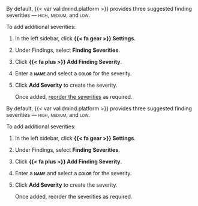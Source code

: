 
:::: {.content-visible unless-format="revealjs"}
By default, {{< var validmind.platform >}} provides three suggested finding severities — [high]{.bubble .smallcaps}, [medium]{.bubble .smallcaps}, and [low]{.bubble .smallcaps}.

To add additional severities:

1. In the left sidebar, click **{{< fa gear >}} Settings**.

1. Under Findings, select **Finding Severities**.

1. Click **{{< fa plus >}} Add Finding Severity**.

1. Enter a **[name]{.smallcaps}** and select a **[color]{.smallcaps}** for the severity.

1. Click **Add Severity** to create the severity.

    Once added, [reorder the severities](/guide/model-validation/manage-finding-severities.qmd#reorder-finding-severities) as required.

::::


:::: {.content-hidden unless-format="revealjs"}
By default, {{< var validmind.platform >}} provides three suggested finding severities — [high]{.bubble .smallcaps}, [medium]{.bubble .smallcaps}, and [low]{.bubble .smallcaps}.

To add additional severities:

1. In the left sidebar, click **{{< fa gear >}} Settings**.

1. Under Findings, select **Finding Severities**.

1. Click **{{< fa plus >}} Add Finding Severity**.

1. Enter a **[name]{.smallcaps}** and select a **[color]{.smallcaps}** for the severity.

1. Click **Add Severity** to create the severity.

    Once added, reorder the severities as required.

::::